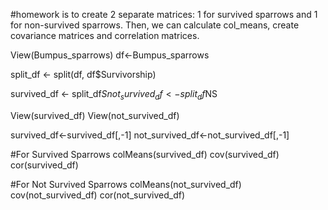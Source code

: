 #homework is to create 2 separate matrices: 1 for survived sparrows and 1 for non-survived sparrows. Then, we can calculate col_means, create covariance matrices and correlation matrices.

View(Bumpus_sparrows)
df<-Bumpus_sparrows

split_df <- split(df, df$Survivorship)

survived_df <- split_df$S
not_survived_df <- split_df$NS


View(survived_df)
View(not_survived_df)

survived_df<-survived_df[,-1]
not_survived_df<-not_survived_df[,-1]

#For Survived Sparrows
colMeans(survived_df)
cov(survived_df)
cor(survived_df)

#For Not Survived Sparrows
colMeans(not_survived_df)
cov(not_survived_df)
cor(not_survived_df)

